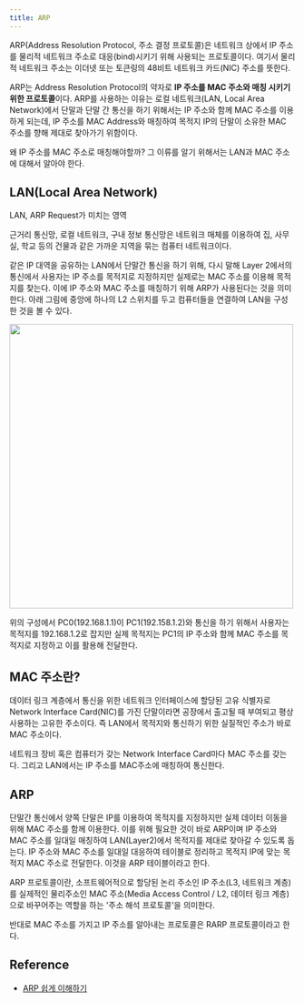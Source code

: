 ```yaml
---
title: ARP
---
```


ARP(Address Resolution Protocol, 주소 결정 프로토콜)은 네트워크 상에서 IP 주소를
물리적 네트워크 주소로 대응(bind)시키기 위해 사용되는 프로토콜이다. 여기서 물리적 네트워크 주소는
이더넷 또는 토큰링의 48비트 네트워크 카드(NIC) 주소를 뜻한다.

ARP는 Address Resolution Protocol의 약자로 **IP 주소를 MAC 주소와 매칭 시키기 위한
프로토콜**이다. ARP를 사용하는 이유는 로컬 네트워크(LAN, Local Area Network)에서 단말과
단말 간 통신을 하기 위해서는 IP 주소와 함께 MAC 주소를 이용하게 되는데, IP 주소를 MAC
Address와 매칭하여 목적지 IP의 단말이 소유한 MAC 주소를 향해 제대로 찾아가기 위함이다.

왜 IP 주소를 MAC 주소로 매칭해야할까? 그 이류를 알기 위해서는 LAN과 MAC 주소에 대해서
알아야 한다.

## LAN(Local Area Network)

LAN, ARP Request가 미치는 영역

근거리 통신망, 로컬 네트워크, 구내 정보 통신망은 네트워크 매체를 이용하여 집, 사무실, 학교 등의
건물과 같은 가까운 지역을 묶는 컴퓨터 네트워크이다.

같은 IP 대역을 공유하는 LAN에서 단말간 통신을 하기 위해, 다시 말해 Layer 2에서의 통신에서
사용자는 IP 주소를 목적지로 지정하지만 실제로는 MAC 주소를 이용해 목적지를 찾는다. 이에 IP 주소와
MAC 주소를 매칭하기 위해 ARP가 사용된다는 것을 의미한다. 아래 그림에 중앙에 하나의 L2 스위치를 두고
컴퓨터들을 연결하여 LAN을 구성한 것을 볼 수 있다.

<Image
  width="500px"
  src="https://user-images.githubusercontent.com/63354527/230247649-c1ac9d7d-4ed9-41db-b21f-968271f09b67.png"
/>

위의 구성에서 PC0(192.168.1.1)이 PC1(192.158.1.2)와 통신을 하기 위해서 사용자는 목적지를
192.168.1.2로 잡지만 실제 목적지는 PC1의 IP 주소와 함께 MAC 주소를 목적지로 지정하고 이를 활용해 전달한다.

## MAC 주소란?

데이터 링크 계층에서 통신을 위한 네트워크 인터페이스에 할당된 고유 식별자로 Network Interface Card(NIC)를 가진
단말이라면 공장에서 출고될 때 부여되고 평상 사용하는 고유한 주소이다. 즉 LAN에서 목적지와 통신하기 위한 실질적인 주소가
바로 MAC 주소이다.

네트워크 장비 혹은 컴퓨터가 갖는 Network Interface Card마다 MAC 주소를 갖는다. 그리고 LAN에서는 IP 주소를 MAC주소에
매칭하여 통신한다.

## ARP

단말간 통신에서 양쪽 단말은 IP를 이용하여 목적지를 지정하지만 실제 데이터 이동을 위해 MAC 주소를
함께 이용한다. 이를 위해 필요한 것이 바로 ARP이며 IP 주소와 MAC 주소를 일대일 매칭하여 LAN(Layer2)에서
목적지를 제대로 찾아갈 수 있도록 돕는다. IP 주소와 MAC 주소를 일대일 대응하여 테이블로 정리하고
목적지 IP에 맞는 목적지 MAC 주소로 전달한다. 이것을 ARP 테이블이라고 한다.

ARP 프로토콜이란, 소프트웨어적으로 할당된 논리 주소인 IP 주소(L3, 네트워크 계층)를
실제적인 물리주소인 MAC 주소(Media Access Control / L2, 데이터 링크 계층)으로
바꾸어주는 역할을 하는 '주소 해석 프로토콜'을 의미한다.

반대로 MAC 주소를 가지고 IP 주소를 알아내는 프로토콜은 RARP 프로토콜이라고 한다.

## Reference

- [ARP 쉽게 이해하기](https://aws-hyoh.tistory.com/entry/ARP-%EC%89%BD%EA%B2%8C-%EC%9D%B4%ED%95%B4%ED%95%98%EA%B8%B0)

